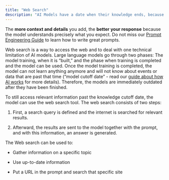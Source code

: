 ```yaml
---
title: "Web Search"
description: "AI Models have a date when their knowledge ends, because they can not learn over time or save information. To access information from after that period (or simply include web results), you can use the web search tool."
---
```


<Tip>The **more context and details** you add, the **better your response** because the model understands precisely what you expect. Do not miss our [Prompt Engineering Guide](/resources/prompt-elements) to learn how to write great prompts.</Tip>

Web search is a way to access the web and to deal with one technical limitation of AI models. Large language models go through two phases: The model training, when it is “built,” and the phase when training is completed and the model can be used. Once the model training is completed, the model can not learn anything anymore and will not know about events or data that are past that time (“model cutoff date” - read our [guide about how AI works](/resources/basics) for more details). Therefore, the models are immediately outdated after they have been finished.

To still access relevant information past the knowledge cutoff date, the model can use the web search tool. The web search consists of two steps:

1. First, a search query is defined and the internet is searched for relevant results.

2. Afterward, the results are sent to the model together with the prompt, and with this information, an answer is generated.

The Web search can be used to:

* Gather information on a specific topic

* Use up-to-date information

* Put a URL in the prompt and search that specific site